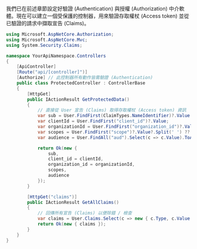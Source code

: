 我們已在前述章節設定好驗證 (Authentication) 與授權 (Authorization) 中介軟體。現在可以建立一個受保護的控制器，用來驗證存取權杖 (Access token) 並從已驗證的請求中擷取宣告 (Claims)。

```csharp title="ProtectedController.cs"
using Microsoft.AspNetCore.Authorization;
using Microsoft.AspNetCore.Mvc;
using System.Security.Claims;

namespace YourApiNamespace.Controllers
{
    [ApiController]
    [Route("api/[controller]")]
    [Authorize] // 此控制器所有動作皆需驗證 (Authentication)
    public class ProtectedController : ControllerBase
    {
        [HttpGet]
        public IActionResult GetProtectedData()
        {
            // 直接從 User 宣告 (Claims) 取得存取權杖 (Access token) 資訊
            var sub = User.FindFirst(ClaimTypes.NameIdentifier)?.Value ?? User.FindFirst("sub")?.Value;
            var clientId = User.FindFirst("client_id")?.Value;
            var organizationId = User.FindFirst("organization_id")?.Value;
            var scopes = User.FindFirst("scope")?.Value?.Split(' ') ?? Array.Empty<string>();
            var audience = User.FindAll("aud").Select(c => c.Value).ToArray();

            return Ok(new {
                sub,
                client_id = clientId,
                organization_id = organizationId,
                scopes,
                audience
            });
        }

        [HttpGet("claims")]
        public IActionResult GetAllClaims()
        {
            // 回傳所有宣告 (Claims) 以便除錯 / 檢查
            var claims = User.Claims.Select(c => new { c.Type, c.Value }).ToList();
            return Ok(new { claims });
        }
    }
}
```
